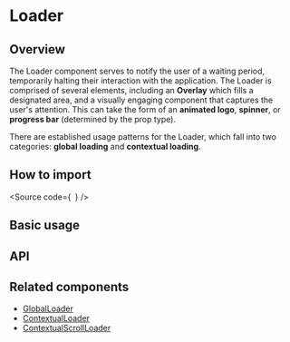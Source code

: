 

<Meta of={Stories} />

# Loader

## Overview

The Loader component serves to notify the user of a waiting period, temporarily halting their interaction with the application.
The Loader is comprised of several elements, including an **Overlay** which fills a designated area, and a visually engaging component that captures the user's attention.
This can take the form of an **animated logo**, **spinner**, or **progress bar** (determined by the prop type).

There are established usage patterns for the Loader, which fall into two categories: **global loading** and **contextual loading**.

## How to import

<Source
  code={`
`}
/>

## Basic usage

<Canvas of={Stories.Base} />

## API

<ArgTypes of={Stories} />

## Related components

- [GlobalLoader](?path=/story/components-core-feedback-loader-globalloader--docs)
- [ContextualLoader](?path=/docs/components-core-feedback-loader-contextualloader--docs)
- [ContextualScrollLoader](?path=/docs/components-core-feedback-loader-contextualscrollloader--docs)


